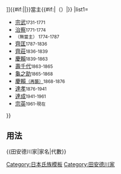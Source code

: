 {{Navbox
|bodyclass=hlist

|name=田安德川家
|title=[[file:Japanese_crest_Tokugawa_Aoi.svg|20px|三葉葵紋]][[田安德川家|{{#if:{{{3|}}}|{{{3|}}}|田安德川家}}]]{{#if:{{{2|}}}|{{{2|}}}|}}當主{{#if:{{{1|}}}|（{{{1|}}}）|}}
|list1=
*[[德川宗武|宗武]]<small>1731-1771</small>
*[[德川治察|治察]]<small>1771-1774</small>
*<small>（無當主） 1774-1787</small>
*[[德川齊匡|齊匡]]<small>1787-1836</small>
*[[德川齊莊|齊莊]]<small>1836-1839</small>
*[[德川慶賴|慶賴]]<small>1839-1863</small>
*[[德川壽千代|壽千代]]<small>1863-1865</small>
*[[德川家達|龜之助]]<small>1865-1868</small>
*[[德川慶賴|慶賴<small>（再襲）</small>]]<small>1868-1876</small>
*[[德川達孝|達孝]]<small>1876-1941</small>
*[[德川達成|達成]]<small>1941-1961</small>
*[[德川宗英|宗英]]<small>1961-現在</small>
}}<noinclude>
==用法==
<nowiki>{{田安德川家|家名|代數}}</nowiki>
[[Category:日本氏族模板]]
[[Category:田安德川家]]
</noinclude>